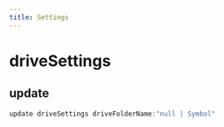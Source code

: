 ```yaml
---
title: Settings
---
```


# driveSettings

## update

```js filename="Terminal" copy
update driveSettings driveFolderName:"null | Symbol"
```


